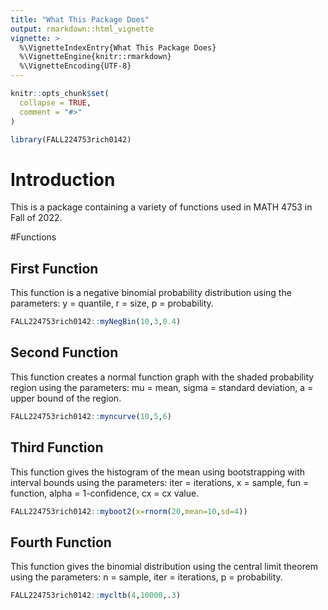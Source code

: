 ```yaml
---
title: "What This Package Does"
output: rmarkdown::html_vignette
vignette: >
  %\VignetteIndexEntry{What This Package Does}
  %\VignetteEngine{knitr::rmarkdown}
  %\VignetteEncoding{UTF-8}
---
```


```r
knitr::opts_chunk$set(
  collapse = TRUE,
  comment = "#>"
)
```

```r
library(FALL224753rich0142)
```

# Introduction

This is a package containing a variety of functions used in MATH 4753 in Fall of 2022.

#Functions

## First Function

This function is a negative binomial probability distribution using the parameters: y = quantile, r = size, p = probability.

```r
FALL224753rich0142::myNegBin(10,3,0.4)
```

## Second Function

This function creates a normal function graph with the shaded probability region using the parameters: mu = mean, sigma = standard deviation, a = upper bound of the region.

```r
FALL224753rich0142::myncurve(10,5,6)
```

## Third Function

This function gives the histogram of the mean using bootstrapping with interval bounds using the parameters: iter = iterations, x = sample, fun = function, alpha = 1-confidence, cx = cx value.

```r
FALL224753rich0142::myboot2(x=rnorm(20,mean=10,sd=4))
```

## Fourth Function

This function gives the binomial distribution using the central limit theorem using the parameters: n = sample, iter = iterations, p = probability.

```r
FALL224753rich0142::mycltb(4,10000,.3)
```
